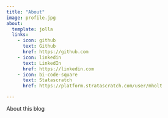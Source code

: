 ```yaml
---
title: "About"
image: profile.jpg
about:
  template: jolla
  links:
    - icon: github
      text: Github
      href: https://github.com
    - icon: linkedin
      text: LinkedIn
      href: https://linkedin.com
    - icon: bi-code-square
      text: Statascratch
      href: https://platform.stratascratch.com/user/mholt

---
```


About this blog
